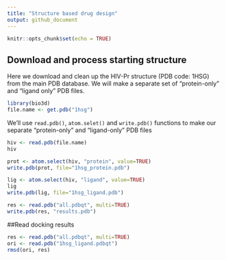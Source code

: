 ```yaml
---
title: "Structure based drug design"
output: github_document
---
```


```r
knitr::opts_chunk$set(echo = TRUE)
```

## Download and process starting structure

Here we download and clean up the HIV-Pr structure (PDB code: 1HSG) from the main PDB database. We will make a separate set of "protein-only" and "ligand only" PDB files.

```r
library(bio3d)
file.name <- get.pdb("1hsg")
```

We'll use `read.pdb()`, `atom.selet()` and `write.pdb()` functions to make our separate "protein-only" and "ligand-only" PDB files

```r
hiv <- read.pdb(file.name)
hiv
```

```r
prot <- atom.select(hiv, "protein", value=TRUE)
write.pdb(prot, file="1hsg_protein.pdb")
```

```r
lig <- atom.select(hiv, "ligand", value=TRUE)
lig
write.pdb(lig, file="1hsg_ligand.pdb")
```

```r
res <- read.pdb("all.pdbqt", multi=TRUE)
write.pdb(res, "results.pdb")
```


##Read docking results
```r
res <- read.pdb("all.pdbqt", multi=TRUE)
ori <- read.pdb("1hsg_ligand.pdbqt")
rmsd(ori, res)
```

